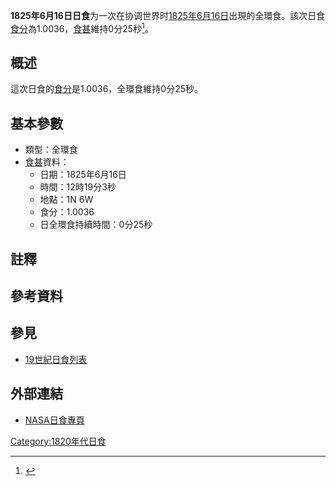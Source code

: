 {{Infobox Solar eclipse
| Year        = 1825
| Month       = 6
| Day         = 16
| Type        = 全環食
| Image       = SE1825Jun16H.gif
| Image size  = 200px
| Image intro = 1825年6月16日全環食路徑圖
  <!--   日食資料   -->
| Gamma       = -0.3812
| Mag         = 1.0036
| Saros       = [[日食沙羅週期134|134]]
| Saros total = 
| Saros seq   = 
  <!--     食甚     -->
| Duration    = 0分25秒
| Location    = 
| Coords      = 
| Width       = 13公里
  <!--   開始時間   -->
| Partial     = 
| Start type  = 
| Centre      = 
| Greatest    = 12:19:03
  <!--     倒數     -->
| hour        = 12
| minute      = 19
| second      = 03
| Duration_s  = 
}}
'''1825年6月16日日食'''为一次在协调世界时[[1825年|1825年]][[6月16日|6月16日]]出現的全環食。該次日食[[食分|食分]]為1.0036，[[食甚|食甚]]維持0分25秒<ref name="nasa_catalog_list">{{cite web |url=http://eclipse.gsfc.nasa.gov/SEcat5/SE1801-1900.html |title=Catalog of Solar Eclipses: 1801 to 1900 |language=en |publisher=[[NASA|NASA]] |accessdate=2009-07-26 |archiveurl=https://web.archive.org/web/20150112204733/http://eclipse.gsfc.nasa.gov/SEcat5/SE1801-1900.html |archivedate=2015-01-12 |deadurl=no }}</ref>。

== 概述 ==
這次日食的[[食分|食分]]是1.0036，全環食維持0分25秒。

== 基本參數 ==
{{NoteUTC}}
* 類型：全環食
*[[食甚|食甚]]資料：
** 日期：1825年6月16日
** 時間：12時19分3秒 
** 地點：1N 6W
** 食分：1.0036
** 日全環食持續時間：0分25秒

== 註釋 ==
{{NoteFoot}}

== 參考資料 ==
{{reflist}}

== 參見 ==
{{日食主題}}
* [[19世紀日食列表|19世紀日食列表]]

== 外部連結 ==
* [http://eclipse.gsfc.nasa.gov/solar.html NASA日食專頁]{{Wayback|url=http://eclipse.gsfc.nasa.gov/solar.html |date=20190108200537 }}{{en icon}}

{{日食}}

[[Category:1820年代日食|Category:1820年代日食]]

{{Eclipse-stub}}